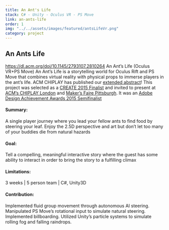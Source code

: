 ```yaml
---
title: An Ant's Life
stack: C# - Unity - Oculus VR - PS Move
link: an-ants-life
order: 1
img: "../../assets/images/featured/antsLifeVr.png"
category: project
---
```


## An Ants Life

https://dl.acm.org/doi/10.1145/2793107.2810264
An Ant’s Life (Oculus VR+PS Move)
An Ant’s Life is a storytelling world for Oculus Rift and PS Move that combines virtual reality with physical props to immerse players in the ant’s life.
ACM CHIPLAY has published our [extended abstract](https://dl.acm.org/doi/10.1145/2793107.2810264)! 
This project was selected as a [CREATE 2015 Finalist](http://create-festival.com/awards) and invited to present 
at [ACM’s CHIPLAY London](http://chiplay.org/call-for-papers/student-game-design-competition/) 
and [Maker’s Faire Pittsburgh](https://nextpittsburgh.com/features/pittsburgh-maker-faire-coming-bigger-gutsier-ever/).
It was an [Adobe Design Achievement Awards 2015 Semifinalist](https://www.adobeawards.com/the-gallery?y=2015&liveproject=2015618)

<YouTube youTubeId="DPSRmGimHh0" />

#### Summary:

A single player journey where you lead your fellow ants to find food by steering your leaf. Enjoy the 2.5D perspective and art but don’t let too many of your buddies die from natural hazards

#### Goal:

Tell a compelling, meaningful interactive story where the guest has some ability to interact in order to bring the story to a fulfilling climax

#### Limitations:

3 weeks | 5 person team | C#, Unity3D

#### Contribution:

Implemented fluid group movement through autonomous AI steering. Manipulated PS Move’s rotational input to simulate natural steering. Implemented billboarding. Utilized Unity’s particle systems to simulate rolling fog and falling raindrops.

<br />
